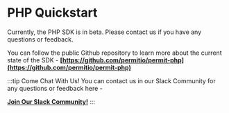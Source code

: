 # PHP Quickstart

Currently, the PHP SDK is in beta. Please contact us if you have any questions or feedback.

You can follow the public Github repository to learn more about the current state of the SDK - **[https://github.com/permitio/permit-php](https://github.com/permitio/permit-php)**

:::tip Come Chat With Us!
You can contact us in our Slack Community for any questions or feedback here -

**[Join Our Slack Community!](https://permit-io.slack.com/join/shared_invite/zt-nz6yjgnp-RlP9rtOPwO0n0aH_vLbmBQ#/shared-invite/email)**
:::